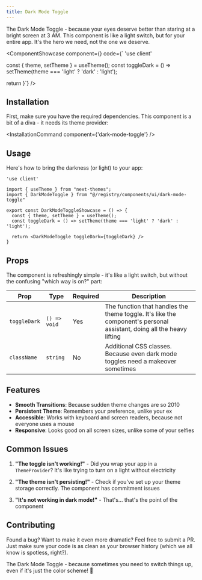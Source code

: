 ```yaml
---
title: Dark Mode Toggle
---
```



The Dark Mode Toggle - because your eyes deserve better than staring at a bright screen at 3 AM. This component is like a light switch, but for your entire app. It's the hero we need, not the one we deserve.

<ComponentShowcase component={<DarkModeToggleShowcase />} code={`
'use client'

  const { theme, setTheme } = useTheme();
  const toggleDark = () => setTheme(theme === 'light' ? 'dark' : 'light');

  return <DarkModeToggle toggleDark={toggleDark} />
}`} />

## Installation

First, make sure you have the required dependencies. This component is a bit of a diva - it needs its theme provider:


<InstallationCommand component={'dark-mode-toggle'} />


## Usage

Here's how to bring the darkness (or light) to your app:

```tsx
'use client'

import { useTheme } from "next-themes";
import { DarkModeToggle } from "@/registry/components/ui/dark-mode-toggle"

export const DarkModeToggleShowcase = () => {
  const { theme, setTheme } = useTheme();
  const toggleDark = () => setTheme(theme === 'light' ? 'dark' : 'light');

  return <DarkModeToggle toggleDark={toggleDark} />
}
```

## Props

The component is refreshingly simple - it's like a light switch, but without the confusing "which way is on?" part:

| Prop | Type | Required | Description |
|------|------|----------|-------------|
| `toggleDark` | `() => void` | Yes | The function that handles the theme toggle. It's like the component's personal assistant, doing all the heavy lifting |
| `className` | `string` | No | Additional CSS classes. Because even dark mode toggles need a makeover sometimes |

## Features

- **Smooth Transitions**: Because sudden theme changes are so 2010
- **Persistent Theme**: Remembers your preference, unlike your ex
- **Accessible**: Works with keyboard and screen readers, because not everyone uses a mouse
- **Responsive**: Looks good on all screen sizes, unlike some of your selfies

## Common Issues

1. **"The toggle isn't working!"** - Did you wrap your app in a `ThemeProvider`? It's like trying to turn on a light without electricity

2. **"The theme isn't persisting!"** - Check if you've set up your theme storage correctly. The component has commitment issues

3. **"It's not working in dark mode!"** - That's... that's the point of the component

## Contributing

Found a bug? Want to make it even more dramatic? Feel free to submit a PR. Just make sure your code is as clean as your browser history (which we all know is spotless, right?).

The Dark Mode Toggle - because sometimes you need to switch things up, even if it's just the color scheme! 🌙 